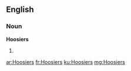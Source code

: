 ==English==

===Noun===
'''Hoosiers'''

# {{plural of|[[Hoosier]]}}

[[ar:Hoosiers]]
[[fr:Hoosiers]]
[[ku:Hoosiers]]
[[mg:Hoosiers]]
